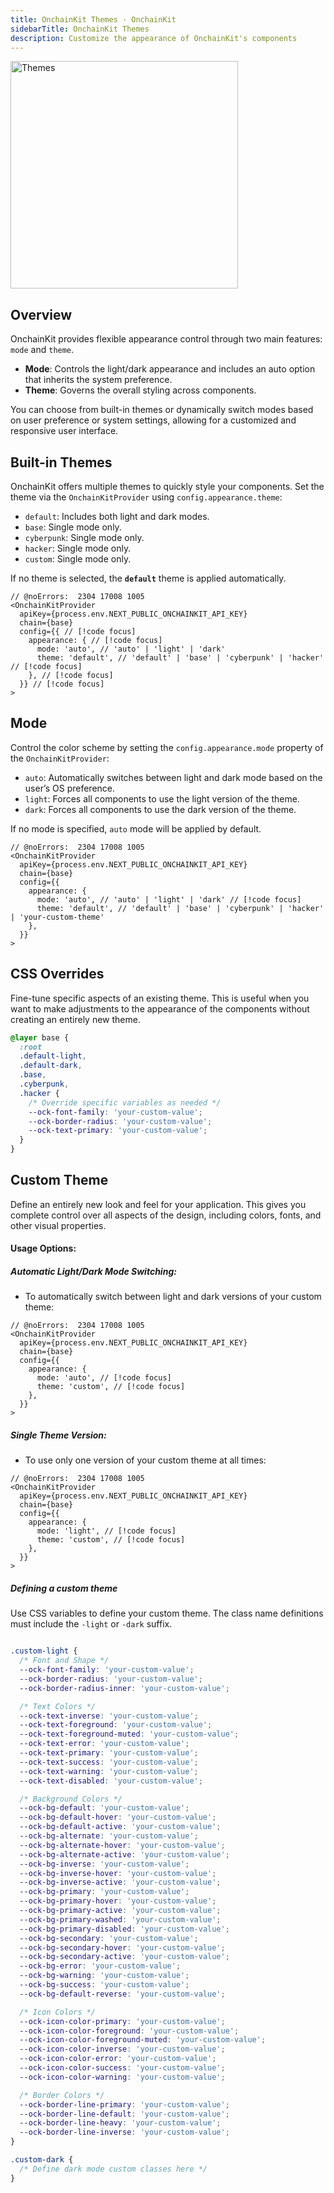 ```yaml
---
title: OnchainKit Themes · OnchainKit
sidebarTitle: OnchainKit Themes
description: Customize the appearance of OnchainKit's components
---
```


<Frame>
<img alt="Themes"
  src="/images/onchainkit/onchainkit-themes.gif"
  height="364"/>
</Frame>

## Overview

OnchainKit provides flexible appearance control through two main features: `mode` and `theme`.

- **Mode**: Controls the light/dark appearance and includes an auto option that inherits the system preference.
- **Theme**: Governs the overall styling across components.

You can choose from built-in themes or dynamically switch modes based on user preference or system settings, allowing for a customized and responsive user interface.

## Built-in Themes

OnchainKit offers multiple themes to quickly style your components. Set the theme via the `OnchainKitProvider` using `config.appearance.theme`:

- `default`: Includes both light and dark modes.
- `base`: Single mode only.
- `cyberpunk`: Single mode only.
- `hacker`: Single mode only.
- `custom`: Single mode only.

If no theme is selected, the **`default`** theme is applied automatically.

```tsx twoslash
// @noErrors:  2304 17008 1005
<OnchainKitProvider
  apiKey={process.env.NEXT_PUBLIC_ONCHAINKIT_API_KEY}
  chain={base}
  config={{ // [!code focus]
    appearance: { // [!code focus]
      mode: 'auto', // 'auto' | 'light' | 'dark'
      theme: 'default', // 'default' | 'base' | 'cyberpunk' | 'hacker' // [!code focus]
    }, // [!code focus]
  }} // [!code focus]
>
```

## Mode

Control the color scheme by setting the `config.appearance.mode` property of the `OnchainKitProvider`:

- `auto`: Automatically switches between light and dark mode based on the user’s OS preference.
- `light`: Forces all components to use the light version of the theme.
- `dark`: Forces all components to use the dark version of the theme.

If no mode is specified, `auto` mode will be applied by default.

```tsx twoslash
// @noErrors:  2304 17008 1005
<OnchainKitProvider
  apiKey={process.env.NEXT_PUBLIC_ONCHAINKIT_API_KEY}
  chain={base}
  config={{
    appearance: {
      mode: 'auto', // 'auto' | 'light' | 'dark' // [!code focus]
      theme: 'default', // 'default' | 'base' | 'cyberpunk' | 'hacker' | 'your-custom-theme'
    },
  }}
>
```

## CSS Overrides

Fine-tune specific aspects of an existing theme.
This is useful when you want to make adjustments to the appearance of the components without creating an entirely new theme.

```css
@layer base {
  :root
  .default-light,
  .default-dark,
  .base,
  .cyberpunk,
  .hacker {
    /* Override specific variables as needed */
    --ock-font-family: 'your-custom-value';
    --ock-border-radius: 'your-custom-value';
    --ock-text-primary: 'your-custom-value';
  }
}
```

## Custom Theme

Define an entirely new look and feel for your application.
This gives you complete control over all aspects of the design, including colors, fonts, and other visual properties.

#### Usage Options:

##### Automatic Light/Dark Mode Switching:

- To automatically switch between light and dark versions of your custom theme:

```tsx twoslash
// @noErrors:  2304 17008 1005
<OnchainKitProvider
  apiKey={process.env.NEXT_PUBLIC_ONCHAINKIT_API_KEY}
  chain={base}
  config={{
    appearance: {
      mode: 'auto', // [!code focus]
      theme: 'custom', // [!code focus]
    },
  }}
>
```

##### Single Theme Version:

- To use only one version of your custom theme at all times:

```tsx twoslash
// @noErrors:  2304 17008 1005
<OnchainKitProvider
  apiKey={process.env.NEXT_PUBLIC_ONCHAINKIT_API_KEY}
  chain={base}
  config={{
    appearance: {
      mode: 'light', // [!code focus]
      theme: 'custom', // [!code focus]
    },
  }}
>
```

##### Defining a custom theme

Use CSS variables to define your custom theme.
The class name definitions must include the `-light` or `-dark` suffix.

```css

.custom-light {
  /* Font and Shape */
  --ock-font-family: 'your-custom-value';
  --ock-border-radius: 'your-custom-value';
  --ock-border-radius-inner: 'your-custom-value';

  /* Text Colors */
  --ock-text-inverse: 'your-custom-value';
  --ock-text-foreground: 'your-custom-value';
  --ock-text-foreground-muted: 'your-custom-value';
  --ock-text-error: 'your-custom-value';
  --ock-text-primary: 'your-custom-value';
  --ock-text-success: 'your-custom-value';
  --ock-text-warning: 'your-custom-value';
  --ock-text-disabled: 'your-custom-value';

  /* Background Colors */
  --ock-bg-default: 'your-custom-value';
  --ock-bg-default-hover: 'your-custom-value';
  --ock-bg-default-active: 'your-custom-value';
  --ock-bg-alternate: 'your-custom-value';
  --ock-bg-alternate-hover: 'your-custom-value';
  --ock-bg-alternate-active: 'your-custom-value';
  --ock-bg-inverse: 'your-custom-value';
  --ock-bg-inverse-hover: 'your-custom-value';
  --ock-bg-inverse-active: 'your-custom-value';
  --ock-bg-primary: 'your-custom-value';
  --ock-bg-primary-hover: 'your-custom-value';
  --ock-bg-primary-active: 'your-custom-value';
  --ock-bg-primary-washed: 'your-custom-value';
  --ock-bg-primary-disabled: 'your-custom-value';
  --ock-bg-secondary: 'your-custom-value';
  --ock-bg-secondary-hover: 'your-custom-value';
  --ock-bg-secondary-active: 'your-custom-value';
  --ock-bg-error: 'your-custom-value';
  --ock-bg-warning: 'your-custom-value';
  --ock-bg-success: 'your-custom-value';
  --ock-bg-default-reverse: 'your-custom-value';

  /* Icon Colors */
  --ock-icon-color-primary: 'your-custom-value';
  --ock-icon-color-foreground: 'your-custom-value';
  --ock-icon-color-foreground-muted: 'your-custom-value';
  --ock-icon-color-inverse: 'your-custom-value';
  --ock-icon-color-error: 'your-custom-value';
  --ock-icon-color-success: 'your-custom-value';
  --ock-icon-color-warning: 'your-custom-value';

  /* Border Colors */
  --ock-border-line-primary: 'your-custom-value';
  --ock-border-line-default: 'your-custom-value';
  --ock-border-line-heavy: 'your-custom-value';
  --ock-border-line-inverse: 'your-custom-value';
}

.custom-dark {
  /* Define dark mode custom classes here */
}

```

